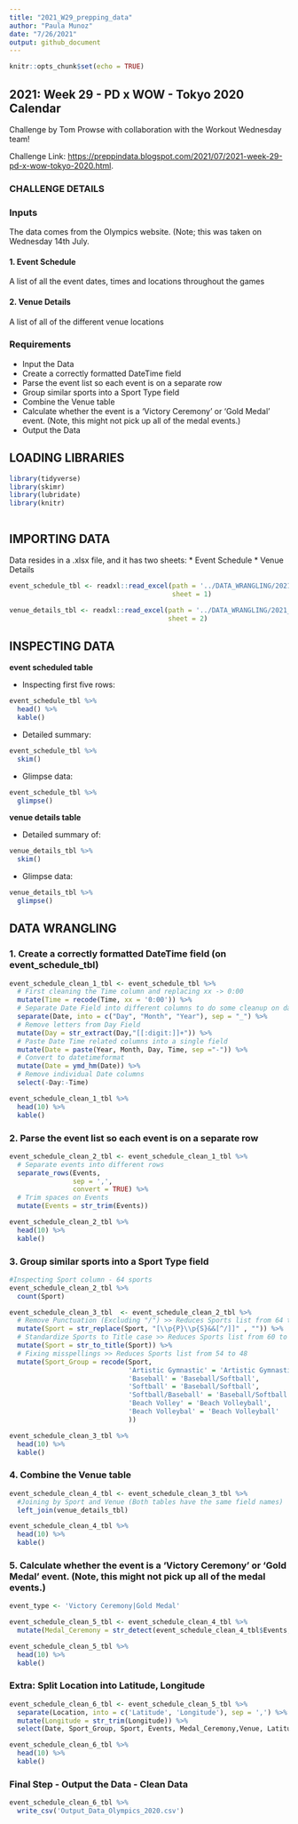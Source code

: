 ```yaml
---
title: "2021_W29_prepping_data"
author: "Paula Munoz"
date: "7/26/2021"
output: github_document
---
```


```r
knitr::opts_chunk$set(echo = TRUE)
```

## 2021: Week 29 - PD x WOW - Tokyo 2020 Calendar

Challenge by Tom Prowse with collaboration with the Workout Wednesday team!

Challenge Link: <https://preppindata.blogspot.com/2021/07/2021-week-29-pd-x-wow-tokyo-2020.html>.

### CHALLENGE DETAILS

### Inputs

The data comes from the Olympics website. (Note; this was taken on Wednesday 14th July.

#### 1. Event Schedule
A list of all the event dates, times and locations throughout the games

#### 2. Venue Details
A list of all of the different venue locations

### Requirements

* Input the Data 
* Create a correctly formatted DateTime field 
* Parse the event list so each event is on a separate row 
* Group similar sports into a Sport Type field 
* Combine the Venue table 
* Calculate whether the event is a 'Victory Ceremony' or 'Gold Medal' event. (Note, this might not pick up all of the medal events.)
* Output the Data


## LOADING LIBRARIES 

```r
library(tidyverse)
library(skimr)
library(lubridate)
library(knitr)
```
```r

```

## IMPORTING DATA 

Data resides in a .xlsx file, and it has two sheets:
* Event Schedule
* Venue Details

```r
event_schedule_tbl <- readxl::read_excel(path = '../DATA_WRANGLING/2021_W29_prepping_data_files/Olympic Events.xlsx', 
                                         sheet = 1)

venue_details_tbl <- readxl::read_excel(path = '../DATA_WRANGLING/2021_W29_prepping_data_files/Olympic Events.xlsx', 
                                        sheet = 2)
```


## INSPECTING DATA 

**event scheduled table**

* Inspecting first five rows:
```r
event_schedule_tbl %>%
  head() %>%
  kable()
```


* Detailed summary:
```r
event_schedule_tbl %>%
  skim()
```


* Glimpse data:
```r
event_schedule_tbl %>%
  glimpse()
```



**venue details table**

* Detailed summary of:
```r
venue_details_tbl %>%
  skim()
```


* Glimpse data:
```r
venue_details_tbl %>%
  glimpse()
```


## DATA WRANGLING

### 1. Create a correctly formatted DateTime field (on event_schedule_tbl)

```r
event_schedule_clean_1_tbl <- event_schedule_tbl %>%
  # First cleaning the Time column and replacing xx -> 0:00
  mutate(Time = recode(Time, xx = '0:00')) %>%
  # Separate Date Field into different columns to do some cleanup on dateparts late on
  separate(Date, into = c("Day", "Month", "Year"), sep = "_") %>%
  # Remove letters from Day Field
  mutate(Day = str_extract(Day,"[[:digit:]]+")) %>%
  # Paste Date Time related columns into a single field
  mutate(Date = paste(Year, Month, Day, Time, sep ="-")) %>%
  # Convert to datetimeformat
  mutate(Date = ymd_hm(Date)) %>%
  # Remove individual Date columns
  select(-Day:-Time)

event_schedule_clean_1_tbl %>%
  head(10) %>%
  kable()
```


### 2. Parse the event list so each event is on a separate row 

```r
event_schedule_clean_2_tbl <- event_schedule_clean_1_tbl %>%
  # Separate events into different rows
  separate_rows(Events, 
                sep = ',',
                convert = TRUE) %>%
  # Trim spaces on Events
  mutate(Events = str_trim(Events))

event_schedule_clean_2_tbl %>%
  head(10) %>%
  kable()
```


### 3. Group similar sports into a Sport Type field

```r
#Inspecting Sport column - 64 sports
event_schedule_clean_2_tbl %>%
  count(Sport) 

```


```r
event_schedule_clean_3_tbl  <- event_schedule_clean_2_tbl %>%
  # Remove Punctuation (Excluding "/") >> Reduces Sports list from 64 to 60
  mutate(Sport = str_replace(Sport, "[\\p{P}\\p{S}&&[^/]]" , "")) %>% 
  # Standardize Sports to Title case >> Reduces Sports list from 60 to 54
  mutate(Sport = str_to_title(Sport)) %>%
  # Fixing misspellings >> Reduces Sports list from 54 to 48
  mutate(Sport_Group = recode(Sport,
                              'Artistic Gymnastic' = 'Artistic Gymnastics',
                              'Baseball' = 'Baseball/Softball',
                              'Softball' = 'Baseball/Softball',
                              'Softball/Baseball' = 'Baseball/Softball',
                              'Beach Volley' = 'Beach Volleyball',
                              'Beach Volleybal' = 'Beach Volleyball'
                              )) 

event_schedule_clean_3_tbl %>%
  head(10) %>%
  kable()
```


### 4. Combine the Venue table

```r
event_schedule_clean_4_tbl <- event_schedule_clean_3_tbl %>%
  #Joining by Sport and Venue (Both tables have the same field names)
  left_join(venue_details_tbl)
```


```r
event_schedule_clean_4_tbl %>%
  head(10) %>%
  kable()
```



### 5. Calculate whether the event is a 'Victory Ceremony' or 'Gold Medal' event. (Note, this might not pick up all of the medal events.)

```r
event_type <- 'Victory Ceremony|Gold Medal' 

event_schedule_clean_5_tbl <- event_schedule_clean_4_tbl %>%
  mutate(Medal_Ceremony = str_detect(event_schedule_clean_4_tbl$Events, event_type)) 

event_schedule_clean_5_tbl %>%
  head(10) %>%
  kable()
```

  
### Extra: Split Location into Latitude, Longitude
 
```r
event_schedule_clean_6_tbl <- event_schedule_clean_5_tbl %>%
  separate(Location, into = c('Latitude', 'Longitude'), sep = ',') %>%
  mutate(Longitude = str_trim(Longitude)) %>%
  select(Date, Sport_Group, Sport, Events, Medal_Ceremony,Venue, Latitude, Longitude)

event_schedule_clean_6_tbl %>%
  head(10) %>%
  kable()
```
 

### Final Step - Output the Data - Clean Data
```r
event_schedule_clean_6_tbl %>%
  write_csv('Output_Data_Olympics_2020.csv')
```




  

